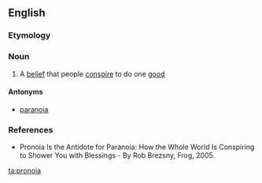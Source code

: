 ==English==

===Etymology===
{{rfe|lang=en}}

===Noun===
{{wikipedia|pronoia (psychology)}}
{{en-noun|-}}

# {{label|en|psychology}} A [[belief]] that people [[conspire]] to do one [[good]]

====Antonyms====
* [[paranoia]]

===References===
* Pronoia Is the Antidote for Paranoia: How the Whole World Is Conspiring to Shower You with Blessings - By Rob Brezsny, Frog, 2005.

[[ta:pronoia]]